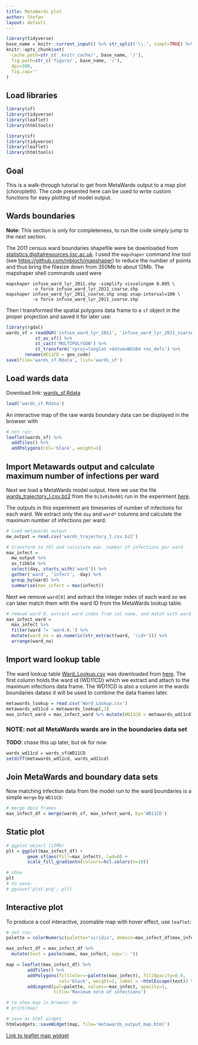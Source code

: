```yaml
---
title: MetaWards plot
author: Stefan
layout: default
---
```



```r
library(tidyverse)
base_name = knitr::current_input() %>% str_split('\\.', simpl=TRUE) %>% `[`(1)
knitr::opts_chunk$set(
  cache.path=str_c('_knitr_cache/', base_name, '/'),
  fig.path=str_c('figure/', base_name, '/'),
  dpi=300,
  fig.cap=''
)
```

## Load libraries

```r
library(sf)
library(tidyverse)
library(leaflet)
library(htmltools)
```
```r
library(sf)
library(tidyverse)
library(leaflet)
library(htmltools)
```



## Goal

This is a walk-through tutorial to get from MetaWards output to a map plot
(choropleth). The code presented here can be used to write custom functions for
easy plotting of model output.



## Wards boundaries

**Note**: This section is only for completeness, to run the code simply jump to
the next section. 

The 2011 census ward boundaries shapefile were be downloaded from 
[statistics.digitalresources.jisc.ac.uk](https://www.statistics.digitalresources.jisc.ac.uk/dataset/2011-census-geography-boundaries-wards-and-electoral-divisions).
I used the `mapshaper` command line tool (see <https://github.com/mbloch/mapshaper>) to reduce the number of points and thus bring the filesize down from 350Mb to about 12Mb. The mapshaper shell commands used were 

```shell
mapshaper infuse_ward_lyr_2011.shp -simplify visvalingam 0.005 \
          -o force infuse_ward_lyr_2011_coarse.shp
mapshaper infuse_ward_lyr_2011_coarse.shp snap snap-interval=100 \
          -o force infuse_ward_lyr_2011_coarse.shp
```

Then I transformed the spatial polygons data frame to a `sf` object in the proper projection and saved it for later use:


```r
library(rgdal)
wards_sf = readOGR('infuse_ward_lyr_2011', 'infuse_ward_lyr_2011_coarse') %>%
           st_as_sf() %>%
           st_cast('MULTIPOLYGON') %>%
           st_transform('+proj=longlat +datum=WGS84 +no_defs') %>%
	   rename(WD11CD = geo_code)
save(file='wards_sf.Rdata', list='wards_sf')
```


## Load wards data

Download link: [wards_sf.Rdata]({{ base.url }}/vignettes/wards_sf.Rdata)

```r
load('wards_sf.Rdata')
```

An interactive map of the raw wards boundary data can be displayed in the
browser with

```r
# not run:
leaflet(wards_sf) %>% 
  addTiles() %>% 
  addPolygons(col='black', weight=1)
```


## Import Metawards output and calculate maximum number of infections per ward

Next we load a MetaWards model output. Here we use the file
[wards_trajectory_I.csv.bz2]({{ site.baseurl
}}/vignettes/wards_trajectory_I.csv.bz2) from the `0i3v0i0x001` run in the
experiment
[here](https://github.com/UQ4covid/uq4covid/tree/master/ensembles/metawards/output).

The outputs in this experiment are timeseries of number of infections for each
ward. We extract only the `day` and `ward*` columns and calculate the maximum
number of infections per ward:

```r
# load metawards output 
mw_output = read.csv('wards_trajectory_I.csv.bz2')

# transform to tbl and calculate max. number of infections per ward
max_infect = 
  mw_output %>% 
  as_tibble %>%
  select(day, starts_with('ward')) %>%
  gather('ward', 'infect', -day) %>%
  group_by(ward) %>%
  summarise(max_infect = max(infect))
```

Next we remove `ward[0]` and extract the integer index of each ward so we can
later match them with the ward ID from the MetaWards lookup table.

```r
# remove ward 0, extract ward index from col name, and match with ward id
max_infect_ward =
  max_infect %>%
  filter(ward != 'ward.0.') %>%
  mutate(ward_no = as.numeric(str_extract(ward, '\\d+'))) %>%
  arrange(ward_no)
```


## Import ward lookup table

The ward lookup table [Ward_Lookup.csv]({{ site.baseurl
}}/vignettes/Ward_Lookup.csv) was downloaded from
[here](https://github.com/metawards/MetaWardsData/blob/master/model_data/2011Data/Ward_Lookup.csv).
The first column holds the ward id (WD11CD) which we extract and attach to the
maximum infections data frame. The WD11CD is also a column in the wards
boundaries dataso it will be used to combine the data frames later. 


```r
metawards_lookup = read.csv('Ward_Lookup.csv')
metawards_wd11cd = metawards_lookup[,1]
max_infect_ward = max_infect_ward %>% mutate(WD11CD = metawards_wd11cd)
```

### NOTE: not all MetaWards wards are in the boundaries data set

**TODO**: chase this up later, but ok for now

```r
wards_wd11cd = wards_sf$WD11CD
setdiff(metawards_wd11cd, wards_wd11cd)
```


## Join MetaWards and boundary data sets 

Now matching infection data from the model run to the ward boundaries is a
simple `merge` by `WD11CD`:

```r
# merge data frames
max_infect_df = merge(wards_sf, max_infect_ward, by='WD11CD')
```


## Static plot 


```r
# ggplot object (13Mb)
plt = ggplot(max_infect_df) + 
        geom_sf(aes(fill=max_infect), lwd=0) + 
        scale_fill_gradientn(colours=hcl.colors(n=10))
```

```r
# show
plt
# to save:
# ggsave('plot.png', plt)
```


## Interactive plot

To produce a cool interactive, zoomable map with hover effect, use
`leaflet`:

```r
# not run:
palette = colorNumeric(palette="viridis", domain=max_infect_df$max_infect)

max_infect_df = max_infect_df %>%
  mutate(text = paste(name, max_infect, sep=': '))

map = leaflet(max_infect_df) %>% 
        addTiles() %>% 
        addPolygons(fillColor=~palette(max_infect), fillOpacity=0.9, 
                    col='black', weight=2, label = ~htmlEscape(text)) %>% 
        addLegend(pal=palette, values=~max_infect, opacity=1, 
                  title='Maximum no\n of infections')

# to show map in browser do
# print(map)

# save as html widget
htmlwidgets::saveWidget(map, file='metawards_output_map.html')
```

[Link to leaflet map widget]({{ base.url }}/vignettes/metawards_output_map.html)


